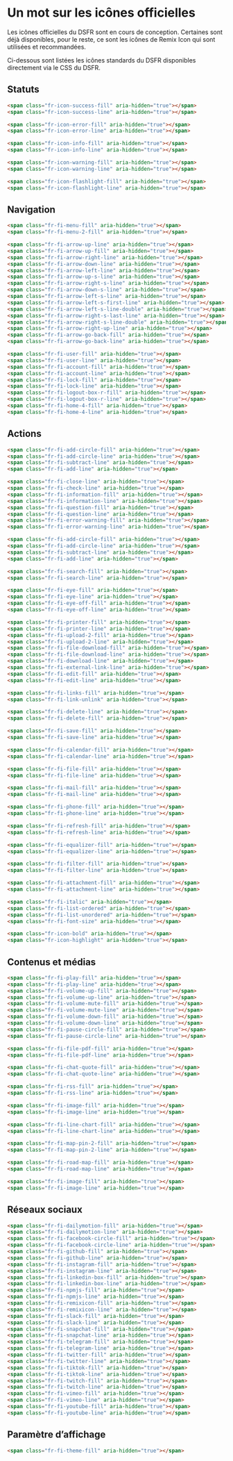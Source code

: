 <Meta title="Fondamentaux/4.1 Icônes officielles" />

# Un mot sur les icônes officielles

Les icônes officielles du DSFR sont en cours de conception. Certaines sont déjà disponibles,
pour le reste, ce sont les icônes de Remix Icon qui sont utilisées et recommandées.

Ci-dessous sont listées les icônes standards du DSFR disponibles directement via le CSS du DSFR.

## Statuts

<span class="fr-icon-success-fill" aria-hidden="true"></span>
<span class="fr-icon-success-line" aria-hidden="true"></span>

<span class="fr-icon-error-fill" aria-hidden="true"></span>
<span class="fr-icon-error-line" aria-hidden="true"></span>

<span class="fr-icon-info-fill" aria-hidden="true"></span>
<span class="fr-icon-info-line" aria-hidden="true"></span>

<span class="fr-icon-warning-fill" aria-hidden="true"></span>
<span class="fr-icon-warning-line" aria-hidden="true"></span>

<span class="fr-icon-flashlight-fill" aria-hidden="true"></span>
<span class="fr-icon-flashlight-line" aria-hidden="true"></span>

```html
<span class="fr-icon-success-fill" aria-hidden="true"></span>
<span class="fr-icon-success-line" aria-hidden="true"></span>

<span class="fr-icon-error-fill" aria-hidden="true"></span>
<span class="fr-icon-error-line" aria-hidden="true"></span>

<span class="fr-icon-info-fill" aria-hidden="true"></span>
<span class="fr-icon-info-line" aria-hidden="true"></span>

<span class="fr-icon-warning-fill" aria-hidden="true"></span>
<span class="fr-icon-warning-line" aria-hidden="true"></span>

<span class="fr-icon-flashlight-fill" aria-hidden="true"></span>
<span class="fr-icon-flashlight-line" aria-hidden="true"></span>
```

## Navigation

<span class="fr-fi-menu-fill" aria-hidden="true"></span>
<span class="fr-fi-menu-2-fill" aria-hidden="true"></span>

```html
<span class="fr-fi-menu-fill" aria-hidden="true"></span>
<span class="fr-fi-menu-2-fill" aria-hidden="true"></span>
```

<span class="fr-fi-arrow-up-line" aria-hidden="true"></span>
<span class="fr-fi-arrow-up-fill" aria-hidden="true"></span>
<span class="fr-fi-arrow-right-line" aria-hidden="true"></span>
<span class="fr-fi-arrow-down-line" aria-hidden="true"></span>
<span class="fr-fi-arrow-left-line" aria-hidden="true"></span>
<span class="fr-fi-arrow-up-s-line" aria-hidden="true"></span>
<span class="fr-fi-arrow-right-s-line" aria-hidden="true"></span>
<span class="fr-fi-arrow-down-s-line" aria-hidden="true"></span>
<span class="fr-fi-arrow-left-s-line" aria-hidden="true"></span>
<span class="fr-fi-arrow-left-s-first-line" aria-hidden="true"></span>
<span class="fr-fi-arrow-left-s-line-double" aria-hidden="true"></span>
<span class="fr-fi-arrow-right-s-last-line" aria-hidden="true"></span>
<span class="fr-fi-arrow-right-s-line-double" aria-hidden="true"></span>
<span class="fr-fi-arrow-right-up-line" aria-hidden="true"></span>
<span class="fr-fi-arrow-go-back-fill" aria-hidden="true"></span>
<span class="fr-fi-arrow-go-back-line" aria-hidden="true"></span>

```html
<span class="fr-fi-arrow-up-line" aria-hidden="true"></span>
<span class="fr-fi-arrow-up-fill" aria-hidden="true"></span>
<span class="fr-fi-arrow-right-line" aria-hidden="true"></span>
<span class="fr-fi-arrow-down-line" aria-hidden="true"></span>
<span class="fr-fi-arrow-left-line" aria-hidden="true"></span>
<span class="fr-fi-arrow-up-s-line" aria-hidden="true"></span>
<span class="fr-fi-arrow-right-s-line" aria-hidden="true"></span>
<span class="fr-fi-arrow-down-s-line" aria-hidden="true"></span>
<span class="fr-fi-arrow-left-s-line" aria-hidden="true"></span>
<span class="fr-fi-arrow-left-s-first-line" aria-hidden="true"></span>
<span class="fr-fi-arrow-left-s-line-double" aria-hidden="true"></span>
<span class="fr-fi-arrow-right-s-last-line" aria-hidden="true"></span>
<span class="fr-fi-arrow-right-s-line-double" aria-hidden="true"></span>
<span class="fr-fi-arrow-right-up-line" aria-hidden="true"></span>
<span class="fr-fi-arrow-go-back-fill" aria-hidden="true"></span>
<span class="fr-fi-arrow-go-back-line" aria-hidden="true"></span>
```

<span class="fr-fi-user-fill" aria-hidden="true"></span>
<span class="fr-fi-user-line" aria-hidden="true"></span>
<span class="fr-fi-account-fill" aria-hidden="true"></span>
<span class="fr-fi-account-line" aria-hidden="true"></span>
<span class="fr-fi-lock-fill" aria-hidden="true"></span>
<span class="fr-fi-lock-line" aria-hidden="true"></span>
<span class="fr-fi-logout-box-r-fill" aria-hidden="true"></span>
<span class="fr-fi-logout-box-r-line" aria-hidden="true"></span>
<span class="fr-fi-home-4-fill" aria-hidden="true"></span>
<span class="fr-fi-home-4-line" aria-hidden="true"></span>

```html
<span class="fr-fi-user-fill" aria-hidden="true"></span>
<span class="fr-fi-user-line" aria-hidden="true"></span>
<span class="fr-fi-account-fill" aria-hidden="true"></span>
<span class="fr-fi-account-line" aria-hidden="true"></span>
<span class="fr-fi-lock-fill" aria-hidden="true"></span>
<span class="fr-fi-lock-line" aria-hidden="true"></span>
<span class="fr-fi-logout-box-r-fill" aria-hidden="true"></span>
<span class="fr-fi-logout-box-r-line" aria-hidden="true"></span>
<span class="fr-fi-home-4-fill" aria-hidden="true"></span>
<span class="fr-fi-home-4-line" aria-hidden="true"></span>
```

## Actions

<span class="fr-fi-add-circle-fill" aria-hidden="true"></span>
<span class="fr-fi-add-circle-line" aria-hidden="true"></span>
<span class="fr-fi-subtract-line" aria-hidden="true"></span>
<span class="fr-fi-add-line" aria-hidden="true"></span>

```html
<span class="fr-fi-add-circle-fill" aria-hidden="true"></span>
<span class="fr-fi-add-circle-line" aria-hidden="true"></span>
<span class="fr-fi-subtract-line" aria-hidden="true"></span>
<span class="fr-fi-add-line" aria-hidden="true"></span>
```

<span class="fr-fi-close-line" aria-hidden="true"></span>
<span class="fr-fi-check-line" aria-hidden="true"></span>
<span class="fr-fi-information-fill" aria-hidden="true"></span>
<span class="fr-fi-information-line" aria-hidden="true"></span>
<span class="fr-fi-question-fill" aria-hidden="true"></span>
<span class="fr-fi-question-line" aria-hidden="true"></span>
<span class="fr-fi-error-warning-fill" aria-hidden="true"></span>
<span class="fr-fi-error-warning-line" aria-hidden="true"></span>

```html
<span class="fr-fi-close-line" aria-hidden="true"></span>
<span class="fr-fi-check-line" aria-hidden="true"></span>
<span class="fr-fi-information-fill" aria-hidden="true"></span>
<span class="fr-fi-information-line" aria-hidden="true"></span>
<span class="fr-fi-question-fill" aria-hidden="true"></span>
<span class="fr-fi-question-line" aria-hidden="true"></span>
<span class="fr-fi-error-warning-fill" aria-hidden="true"></span>
<span class="fr-fi-error-warning-line" aria-hidden="true"></span>
```

<span class="fr-fi-add-circle-fill" aria-hidden="true"></span>
<span class="fr-fi-add-circle-line" aria-hidden="true"></span>
<span class="fr-fi-subtract-line" aria-hidden="true"></span>
<span class="fr-fi-add-line" aria-hidden="true"></span>

```html
<span class="fr-fi-add-circle-fill" aria-hidden="true"></span>
<span class="fr-fi-add-circle-line" aria-hidden="true"></span>
<span class="fr-fi-subtract-line" aria-hidden="true"></span>
<span class="fr-fi-add-line" aria-hidden="true"></span>
```

<span class="fr-fi-search-fill" aria-hidden="true"></span>
<span class="fr-fi-search-line" aria-hidden="true"></span>

```html
<span class="fr-fi-search-fill" aria-hidden="true"></span>
<span class="fr-fi-search-line" aria-hidden="true"></span>
```

<span class="fr-fi-eye-fill" aria-hidden="true"></span>
<span class="fr-fi-eye-line" aria-hidden="true"></span>
<span class="fr-fi-eye-off-fill" aria-hidden="true"></span>
<span class="fr-fi-eye-off-line" aria-hidden="true"></span>

```html
<span class="fr-fi-eye-fill" aria-hidden="true"></span>
<span class="fr-fi-eye-line" aria-hidden="true"></span>
<span class="fr-fi-eye-off-fill" aria-hidden="true"></span>
<span class="fr-fi-eye-off-line" aria-hidden="true"></span>
```

<span class="fr-fi-printer-fill" aria-hidden="true"></span>
<span class="fr-fi-printer-line" aria-hidden="true"></span>
<span class="fr-fi-upload-2-fill" aria-hidden="true"></span>
<span class="fr-fi-upload-2-line" aria-hidden="true"></span>
<span class="fr-fi-file-download-fill" aria-hidden="true"></span>
<span class="fr-fi-file-download-line" aria-hidden="true"></span>
<span class="fr-fi-download-line" aria-hidden="true"></span>
<span class="fr-fi-external-link-line" aria-hidden="true"></span>
<span class="fr-fi-edit-fill" aria-hidden="true"></span>
<span class="fr-fi-edit-line" aria-hidden="true"></span>

```html
<span class="fr-fi-printer-fill" aria-hidden="true"></span>
<span class="fr-fi-printer-line" aria-hidden="true"></span>
<span class="fr-fi-upload-2-fill" aria-hidden="true"></span>
<span class="fr-fi-upload-2-line" aria-hidden="true"></span>
<span class="fr-fi-file-download-fill" aria-hidden="true"></span>
<span class="fr-fi-file-download-line" aria-hidden="true"></span>
<span class="fr-fi-download-line" aria-hidden="true"></span>
<span class="fr-fi-external-link-line" aria-hidden="true"></span>
<span class="fr-fi-edit-fill" aria-hidden="true"></span>
<span class="fr-fi-edit-line" aria-hidden="true"></span>
```

<span class="fr-fi-links-fill" aria-hidden="true"></span>
<span class="fr-fi-link-unlink" aria-hidden="true"></span>

```html
<span class="fr-fi-links-fill" aria-hidden="true"></span>
<span class="fr-fi-link-unlink" aria-hidden="true"></span>
```

<span class="fr-fi-delete-line" aria-hidden="true"></span>
<span class="fr-fi-delete-fill" aria-hidden="true"></span>

```html
<span class="fr-fi-delete-line" aria-hidden="true"></span>
<span class="fr-fi-delete-fill" aria-hidden="true"></span>
```

<span class="fr-fi-save-fill" aria-hidden="true"></span>
<span class="fr-fi-save-line" aria-hidden="true"></span>

```html
<span class="fr-fi-save-fill" aria-hidden="true"></span>
<span class="fr-fi-save-line" aria-hidden="true"></span>
```

<span class="fr-fi-calendar-fill" aria-hidden="true"></span>
<span class="fr-fi-calendar-line" aria-hidden="true"></span>

```html
<span class="fr-fi-calendar-fill" aria-hidden="true"></span>
<span class="fr-fi-calendar-line" aria-hidden="true"></span>
```

<span class="fr-fi-file-fill" aria-hidden="true"></span>
<span class="fr-fi-file-line" aria-hidden="true"></span>

```html
<span class="fr-fi-file-fill" aria-hidden="true"></span>
<span class="fr-fi-file-line" aria-hidden="true"></span>
```

<span class="fr-fi-mail-fill" aria-hidden="true"></span>
<span class="fr-fi-mail-line" aria-hidden="true"></span>

```html
<span class="fr-fi-mail-fill" aria-hidden="true"></span>
<span class="fr-fi-mail-line" aria-hidden="true"></span>
```

<span class="fr-fi-phone-fill" aria-hidden="true"></span>
<span class="fr-fi-phone-line" aria-hidden="true"></span>

```html
<span class="fr-fi-phone-fill" aria-hidden="true"></span>
<span class="fr-fi-phone-line" aria-hidden="true"></span>
```

<span class="fr-fi-refresh-fill" aria-hidden="true"></span>
<span class="fr-fi-refresh-line" aria-hidden="true"></span>

```html
<span class="fr-fi-refresh-fill" aria-hidden="true"></span>
<span class="fr-fi-refresh-line" aria-hidden="true"></span>
```

<span class="fr-fi-equalizer-fill" aria-hidden="true"></span>
<span class="fr-fi-equalizer-line" aria-hidden="true"></span>

```html
<span class="fr-fi-equalizer-fill" aria-hidden="true"></span>
<span class="fr-fi-equalizer-line" aria-hidden="true"></span>
```

<span class="fr-fi-filter-fill" aria-hidden="true"></span>
<span class="fr-fi-filter-line" aria-hidden="true"></span>

```html
<span class="fr-fi-filter-fill" aria-hidden="true"></span>
<span class="fr-fi-filter-line" aria-hidden="true"></span>
```

<span class="fr-fi-attachment-fill" aria-hidden="true"></span>
<span class="fr-fi-attachment-line" aria-hidden="true"></span>

```html
<span class="fr-fi-attachment-fill" aria-hidden="true"></span>
<span class="fr-fi-attachment-line" aria-hidden="true"></span>
```

<span class="fr-fi-italic" aria-hidden="true"></span>
<span class="fr-fi-list-ordered" aria-hidden="true"></span>
<span class="fr-fi-list-unordered" aria-hidden="true"></span>
<span class="fr-fi-font-size" aria-hidden="true"></span>

```html
<span class="fr-fi-italic" aria-hidden="true"></span>
<span class="fr-fi-list-ordered" aria-hidden="true"></span>
<span class="fr-fi-list-unordered" aria-hidden="true"></span>
<span class="fr-fi-font-size" aria-hidden="true"></span>
```

<span class="fr-icon-bold" aria-hidden="true"></span>
<span class="fr-icon-highlight" aria-hidden="true"></span>

```html
<span class="fr-icon-bold" aria-hidden="true"></span>
<span class="fr-icon-highlight" aria-hidden="true"></span>
```

## Contenus et médias

<span class="fr-fi-play-fill" aria-hidden="true"></span>
<span class="fr-fi-play-line" aria-hidden="true"></span>
<span class="fr-fi-volume-up-fill" aria-hidden="true"></span>
<span class="fr-fi-volume-up-line" aria-hidden="true"></span>
<span class="fr-fi-volume-mute-fill" aria-hidden="true"></span>
<span class="fr-fi-volume-mute-line" aria-hidden="true"></span>
<span class="fr-fi-volume-down-fill" aria-hidden="true"></span>
<span class="fr-fi-volume-down-line" aria-hidden="true"></span>
<span class="fr-fi-pause-circle-fill" aria-hidden="true"></span>
<span class="fr-fi-pause-circle-line" aria-hidden="true"></span>

```html
<span class="fr-fi-play-fill" aria-hidden="true"></span>
<span class="fr-fi-play-line" aria-hidden="true"></span>
<span class="fr-fi-volume-up-fill" aria-hidden="true"></span>
<span class="fr-fi-volume-up-line" aria-hidden="true"></span>
<span class="fr-fi-volume-mute-fill" aria-hidden="true"></span>
<span class="fr-fi-volume-mute-line" aria-hidden="true"></span>
<span class="fr-fi-volume-down-fill" aria-hidden="true"></span>
<span class="fr-fi-volume-down-line" aria-hidden="true"></span>
<span class="fr-fi-pause-circle-fill" aria-hidden="true"></span>
<span class="fr-fi-pause-circle-line" aria-hidden="true"></span>
```

<span class="fr-fi-file-pdf-fill" aria-hidden="true"></span>
<span class="fr-fi-file-pdf-line" aria-hidden="true"></span>

```html
<span class="fr-fi-file-pdf-fill" aria-hidden="true"></span>
<span class="fr-fi-file-pdf-line" aria-hidden="true"></span>
```

<span class="fr-fi-chat-quote-fill" aria-hidden="true"></span>
<span class="fr-fi-chat-quote-line" aria-hidden="true"></span>


```html
<span class="fr-fi-chat-quote-fill" aria-hidden="true"></span>
<span class="fr-fi-chat-quote-line" aria-hidden="true"></span>
```

<span class="fr-fi-rss-fill" aria-hidden="true"></span>
<span class="fr-fi-rss-line" aria-hidden="true"></span>

```html
<span class="fr-fi-rss-fill" aria-hidden="true"></span>
<span class="fr-fi-rss-line" aria-hidden="true"></span>
```

<span class="fr-fi-image-fill" aria-hidden="true"></span>
<span class="fr-fi-image-line" aria-hidden="true"></span>

```html
<span class="fr-fi-image-fill" aria-hidden="true"></span>
<span class="fr-fi-image-line" aria-hidden="true"></span>
```

<span class="fr-fi-line-chart-fill" aria-hidden="true"></span>
<span class="fr-fi-line-chart-line" aria-hidden="true"></span>

```html
<span class="fr-fi-line-chart-fill" aria-hidden="true"></span>
<span class="fr-fi-line-chart-line" aria-hidden="true"></span>
```

<span class="fr-fi-map-pin-2-fill" aria-hidden="true"></span>
<span class="fr-fi-map-pin-2-line" aria-hidden="true"></span>

```html
<span class="fr-fi-map-pin-2-fill" aria-hidden="true"></span>
<span class="fr-fi-map-pin-2-line" aria-hidden="true"></span>
```

<span class="fr-fi-road-map-fill" aria-hidden="true"></span>
<span class="fr-fi-road-map-line" aria-hidden="true"></span>

```html
<span class="fr-fi-road-map-fill" aria-hidden="true"></span>
<span class="fr-fi-road-map-line" aria-hidden="true"></span>
```

<span class="fr-fi-image-fill" aria-hidden="true"></span>
<span class="fr-fi-image-line" aria-hidden="true"></span>

```html
<span class="fr-fi-image-fill" aria-hidden="true"></span>
<span class="fr-fi-image-line" aria-hidden="true"></span>
```

## Réseaux sociaux

<span class="fr-fi-dailymotion-fill" aria-hidden="true"></span>
<span class="fr-fi-dailymotion-line" aria-hidden="true"></span>
<span class="fr-fi-facebook-circle-fill" aria-hidden="true"></span>
<span class="fr-fi-facebook-circle-line" aria-hidden="true"></span>
<span class="fr-fi-github-fill" aria-hidden="true"></span>
<span class="fr-fi-github-line" aria-hidden="true"></span>
<span class="fr-fi-instagram-fill" aria-hidden="true"></span>
<span class="fr-fi-instagram-line" aria-hidden="true"></span>
<span class="fr-fi-linkedin-box-fill" aria-hidden="true"></span>
<span class="fr-fi-linkedin-box-line" aria-hidden="true"></span>
<span class="fr-fi-npmjs-fill" aria-hidden="true"></span>
<span class="fr-fi-npmjs-line" aria-hidden="true"></span>
<span class="fr-fi-remixicon-fill" aria-hidden="true"></span>
<span class="fr-fi-remixicon-line" aria-hidden="true"></span>
<span class="fr-fi-slack-fill" aria-hidden="true"></span>
<span class="fr-fi-slack-line" aria-hidden="true"></span>
<span class="fr-fi-snapchat-fill" aria-hidden="true"></span>
<span class="fr-fi-snapchat-line" aria-hidden="true"></span>
<span class="fr-fi-telegram-fill" aria-hidden="true"></span>
<span class="fr-fi-telegram-line" aria-hidden="true"></span>
<span class="fr-fi-twitter-fill" aria-hidden="true"></span>
<span class="fr-fi-twitter-line" aria-hidden="true"></span>
<span class="fr-fi-tiktok-fill" aria-hidden="true"></span>
<span class="fr-fi-tiktok-line" aria-hidden="true"></span>
<span class="fr-fi-twitch-fill" aria-hidden="true"></span>
<span class="fr-fi-twitch-line" aria-hidden="true"></span>
<span class="fr-fi-vimeo-fill" aria-hidden="true"></span>
<span class="fr-fi-vimeo-line" aria-hidden="true"></span>
<span class="fr-fi-youtube-fill" aria-hidden="true"></span>
<span class="fr-fi-youtube-line" aria-hidden="true"></span>

```html
<span class="fr-fi-dailymotion-fill" aria-hidden="true"></span>
<span class="fr-fi-dailymotion-line" aria-hidden="true"></span>
<span class="fr-fi-facebook-circle-fill" aria-hidden="true"></span>
<span class="fr-fi-facebook-circle-line" aria-hidden="true"></span>
<span class="fr-fi-github-fill" aria-hidden="true"></span>
<span class="fr-fi-github-line" aria-hidden="true"></span>
<span class="fr-fi-instagram-fill" aria-hidden="true"></span>
<span class="fr-fi-instagram-line" aria-hidden="true"></span>
<span class="fr-fi-linkedin-box-fill" aria-hidden="true"></span>
<span class="fr-fi-linkedin-box-line" aria-hidden="true"></span>
<span class="fr-fi-npmjs-fill" aria-hidden="true"></span>
<span class="fr-fi-npmjs-line" aria-hidden="true"></span>
<span class="fr-fi-remixicon-fill" aria-hidden="true"></span>
<span class="fr-fi-remixicon-line" aria-hidden="true"></span>
<span class="fr-fi-slack-fill" aria-hidden="true"></span>
<span class="fr-fi-slack-line" aria-hidden="true"></span>
<span class="fr-fi-snapchat-fill" aria-hidden="true"></span>
<span class="fr-fi-snapchat-line" aria-hidden="true"></span>
<span class="fr-fi-telegram-fill" aria-hidden="true"></span>
<span class="fr-fi-telegram-line" aria-hidden="true"></span>
<span class="fr-fi-twitter-fill" aria-hidden="true"></span>
<span class="fr-fi-twitter-line" aria-hidden="true"></span>
<span class="fr-fi-tiktok-fill" aria-hidden="true"></span>
<span class="fr-fi-tiktok-line" aria-hidden="true"></span>
<span class="fr-fi-twitch-fill" aria-hidden="true"></span>
<span class="fr-fi-twitch-line" aria-hidden="true"></span>
<span class="fr-fi-vimeo-fill" aria-hidden="true"></span>
<span class="fr-fi-vimeo-line" aria-hidden="true"></span>
<span class="fr-fi-youtube-fill" aria-hidden="true"></span>
<span class="fr-fi-youtube-line" aria-hidden="true"></span>
```

## Paramètre d’affichage

<span class="fr-fi-theme-fill" aria-hidden="true"></span>

```html
<span class="fr-fi-theme-fill" aria-hidden="true"></span>
```

